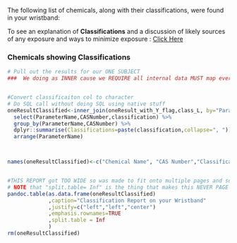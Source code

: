 

The following list of chemicals, along with their classifications, were found in your wristband:

To see an explanation of **Classifications** and a discussion of likely sources of any exposure and ways to minimize exposure :  [Click Here](#class_link_id)

### Chemicals showing Classifications
```r
# Pull out the results for our ONE SUBJECT
###  We doing as INNER cause we REQUIRE all internal data MUST map every tested chem to a classification


#Convert classificaiton col to character
# Do SQL call without doing SQL using native stuff
oneResultClassified<-inner_join(oneResult_with_Y_flag,class_L, by="ParameterID") %>% 
  select(ParameterName,CASNumber,classification) %>%
  group_by(ParameterName,CASNumber) %>%
  dplyr::summarise(Classifications=paste(classification,collapse=", ")) %>%
  arrange(ParameterName) 



names(oneResultClassified)<-c("Chemical Name", "CAS Number","Classification(s)")


#THIS REPORT got TOO WIDE so was made to fit onto multiple pages and so the basic table point was LOST
# NOTE that "split.table= Inf" is the thing that makes this NEVER PAGE WRAP and so is good for HTML but not so good for WORD
pandoc.table(as.data.frame(oneResultClassified)
             ,caption="Classification Report on your Wristband"
             ,justify=c("left","left","center")
             ,emphasis.rownames=TRUE
             ,split.table = Inf
             )
rm(oneResultClassified)

```

<br>
<br>

